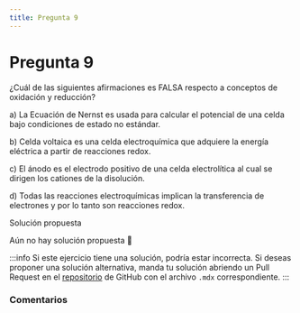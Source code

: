 ```yaml
---
title: Pregunta 9
---
```



# Pregunta 9

¿Cuál de las siguientes afirmaciones es FALSA respecto a conceptos de oxidación y reducción?

a) La Ecuación de Nernst es usada para calcular el potencial de una celda bajo condiciones de estado no estándar.

b) Celda voltaica es una celda electroquímica que adquiere la energía eléctrica a partir de reacciones redox.

c) El ánodo es el electrodo positivo de una celda electrolítica al cual se dirigen los cationes de la disolución.

d) Todas las reacciones electroquímicas implican la transferencia de electrones y por lo tanto son reacciones redox.

<MDXDetails>
<summary>Solución propuesta</summary>

Aún no hay solución propuesta 🥲

:::info
Si este ejercicio tiene una solución, podría estar incorrecta. Si deseas proponer una solución alternativa, manda tu solución abriendo
un Pull Request en el [repositorio](https://github.com/crow-rojas/apuntes-fundamentals/pulls) de GitHub con el archivo
`.mdx` correspondiente.
:::

</MDXDetails>

### Comentarios

<Disqus
  url="https://crow-rojas.github.io/apuntes-fundamentals/docs/science/chemistry/exercises/2016-1/p09"
  identifier="docs/science/chemistry/exercises/2016-1/p09"
  title="2016-1 Quimica - Pregunta 09"
/>
